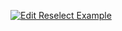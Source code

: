 [![Edit Reselect Example](https://codesandbox.io/static/img/play-codesandbox.svg)](https://codesandbox.io/s/reselect-usage-96m7e?file=/src/containers/VisibleTodoList.js)